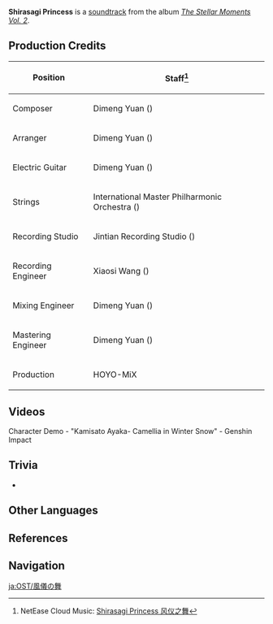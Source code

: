 {{Soundtrack Infobox
|title          =
|image          = The Stellar Moments Vol. 2.png
|album          = The Stellar Moments Vol. 2
|number         = 11
|featured       =
|featured2      =
|featured3      =
|featured_disc  =
|featured_disc2 =
|featured_disc3 =
|youtube_id     = hopQXbkXm94
|youtube_time   = 932
|spotify_id     = 4J3hejfolqxx0TSWjk2S2z
|played_in      = Character Demo
|during         = [https://youtu.be/watch?v=5RCsr1Y8UZA Character Demo - "Kamisato Ayaka: Camellia in Winter Snow"]
|domain         =
|previous       = Flow of Autumn Wind
|next           = Muji-Muji Chaos!
}}
'''Shirasagi Princess''' is a [[soundtrack]] from the album ''[[The Stellar Moments Vol. 2]]''.

==Production Credits==
{| class="wikitable" style="text-align:left; height:0.5em"
! Position
! Staff<ref>NetEase Cloud Music: [https://music.163.com/#/song?id=1913532413 Shirasagi Princess 风仪之舞]</ref>
|-
! Composer
| Dimeng Yuan ({{zh|苑迪萌}})
|-
! Arranger
| Dimeng Yuan ({{zh|苑迪萌}})
|-
! Electric Guitar
| Dimeng Yuan ({{zh|苑迪萌}})
|-
! Strings
| International Master Philharmonic Orchestra ({{zh|国际首席爱乐乐团}})
|-
! Recording Studio
| Jintian Recording Studio ({{zh|金田录音棚}})
|-
! Recording Engineer
| Xiaosi Wang ({{zh|王小四}})
|-
! Mixing Engineer
| Dimeng Yuan ({{zh|苑迪萌}})
|-
! Mastering Engineer
| Dimeng Yuan ({{zh|苑迪萌}})
|-
! Production
| HOYO-MiX
|}

==Videos==
<gallery>
Character Demo - "Kamisato Ayaka- Camellia in Winter Snow" - Genshin Impact
</gallery>

==Trivia==
* {{Transclude|Everlasting Devotion|KitsuneTheme|section=1}}

==Other Languages==
{{Other Languages
|en      = Shirasagi Princess
|zhs     = 风仪之舞
|zhs_rm  = Fēngyí zhī Wǔ
|zht     = 風儀之舞
|zht_rm  = Fēngyí zhī Wǔ
|zh_tl   = 
|ja      = 風儀の舞
|ja_rm   = Fuugi no Mai
|ja_tl   = 
|tr      = 
|it      = 
}}

==References==
{{Reflist}}

==Navigation==
{{Soundtrack Navbox|The Stellar Moments}}

[[ja:OST/風儀の舞]]